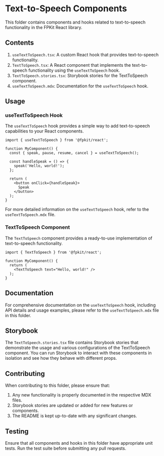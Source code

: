 # Text-to-Speech Components

This folder contains components and hooks related to text-to-speech functionality in the FPKit React library.

## Contents

1. `useTextToSpeech.tsx`: A custom React hook that provides text-to-speech functionality.
2. `TextToSpeech.tsx`: A React component that implements the text-to-speech functionality using the `useTextToSpeech` hook.
3. `TextToSpeech.stories.tsx`: Storybook stories for the TextToSpeech component.
4. `useTextToSpeech.mdx`: Documentation for the `useTextToSpeech` hook.

## Usage

### useTextToSpeech Hook

The `useTextToSpeech` hook provides a simple way to add text-to-speech capabilities to your React components.

```tsx
import { useTextToSpeech } from '@fpkit/react';

function MyComponent() {
  const { speak, pause, resume, cancel } = useTextToSpeech();

  const handleSpeak = () => {
    speak('Hello, world!');
  };

  return (
    <button onClick={handleSpeak}>
      Speak
    </button>
  );
}
```

For more detailed information on the `useTextToSpeech` hook, refer to the `useTextToSpeech.mdx` file.

### TextToSpeech Component

The `TextToSpeech` component provides a ready-to-use implementation of text-to-speech functionality.

```tsx
import { TextToSpeech } from '@fpkit/react';

function MyComponent() {
  return (
    <TextToSpeech text="Hello, world!" />
  );
}
```

## Documentation

For comprehensive documentation on the `useTextToSpeech` hook, including API details and usage examples, please refer to the `useTextToSpeech.mdx` file in this folder.

## Storybook

The `TextToSpeech.stories.tsx` file contains Storybook stories that demonstrate the usage and various configurations of the TextToSpeech component. You can run Storybook to interact with these components in isolation and see how they behave with different props.

## Contributing

When contributing to this folder, please ensure that:

1. Any new functionality is properly documented in the respective MDX files.
2. Storybook stories are updated or added for new features or components.
3. The README is kept up-to-date with any significant changes.

## Testing

Ensure that all components and hooks in this folder have appropriate unit tests. Run the test suite before submitting any pull requests.

